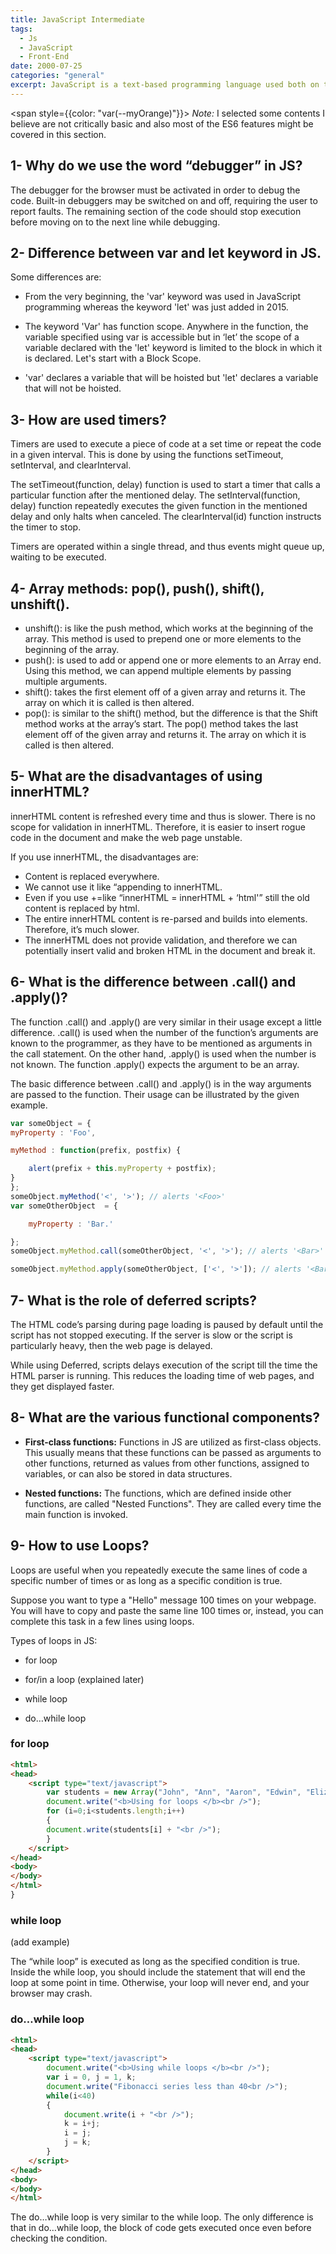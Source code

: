 ```yaml
---
title: JavaScript Intermediate
tags:
  - Js
  - JavaScript
  - Front-End
date: 2000-07-25
categories: "general" 
excerpt: JavaScript is a text-based programming language used both on the client-side and server-side that allows you to make web pages interactive. Where HTML and CSS are languages that give structure and style to web pages, JavaScript gives web pages interactive elements that engage a user.
---
```


<span style={{color: "var(--myOrange)"}}>
*Note:* I selected some contents I believe are not critically basic and also most of the ES6 features might be covered in this section.
</span>

## 1- Why do we use the word “debugger” in JS?

The debugger for the browser must be activated in order to debug the code. Built-in debuggers may be switched on and off, requiring the user to report faults. The remaining section of the code should stop execution before moving on to the next line while debugging.

## 2- Difference between var and let keyword in JS.

Some differences are: 

- From the very beginning, the 'var' keyword was used in JavaScript programming whereas the keyword 'let' was just added in 2015.

- The keyword 'Var' has function scope. Anywhere in the function, the variable specified using var is accessible but in ‘let’ the scope of a variable declared with the 'let' keyword is limited to the block in which it is declared. Let's start with a Block Scope.

- 'var' declares a variable that will be hoisted but 'let' declares a variable that will not be hoisted.

## 3- How are used timers?

Timers are used to execute a piece of code at a set time or repeat the code in a given interval. This is done by using the functions setTimeout, setInterval, and clearInterval.

The setTimeout(function, delay) function is used to start a timer that calls a particular function after the mentioned delay. The setInterval(function, delay) function repeatedly executes the given function in the mentioned delay and only halts when canceled. The clearInterval(id) function instructs the timer to stop.

Timers are operated within a single thread, and thus events might queue up, waiting to be executed.

## 4- Array methods: pop(), push(), shift(), unshift(). 

- unshift(): is like the push method, which works at the beginning of the array. This method is used to prepend one or more elements to the beginning of the array.
- push(): is used to add or append one or more elements to an Array end. Using this method, we can append multiple elements by passing multiple arguments.
- shift(): takes the first element off of a given array and returns it. The array on which it is called is then altered.
- pop(): is similar to the shift() method, but the difference is that the Shift method works at the array’s start. The pop() method takes the last element off of the given array and returns it. The array on which it is called is then altered.


## 5- What are the disadvantages of using innerHTML?

innerHTML content is refreshed every time and thus is slower. There is no scope for validation in innerHTML. Therefore, it is easier to insert rogue code in the document and make the web page unstable.

If you use innerHTML, the disadvantages are:

- Content is replaced everywhere.
- We cannot use it like “appending to innerHTML.
- Even if you use +=like “innerHTML = innerHTML + ‘html'” still the old content is replaced by html.
- The entire innerHTML content is re-parsed and builds into elements. Therefore, it’s much slower.
- The innerHTML does not provide validation, and therefore we can potentially insert valid and broken HTML in the document and break it.

## 6- What is the difference between .call() and .apply()?

The function .call() and .apply() are very similar in their usage except a little difference. .call() is used when the number of the function’s arguments are known to the programmer, as they have to be mentioned as arguments in the call statement. On the other hand, .apply() is used when the number is not known. The function .apply() expects the argument to be an array.

The basic difference between .call() and .apply() is in the way arguments are passed to the function. Their usage can be illustrated by the given example.

```js
var someObject = {
myProperty : 'Foo',

myMethod : function(prefix, postfix) {

    alert(prefix + this.myProperty + postfix);
}
};
someObject.myMethod('<', '>'); // alerts '<Foo>'
var someOtherObject  = {

    myProperty : 'Bar.'

};
someObject.myMethod.call(someOtherObject, '<', '>'); // alerts '<Bar>'

someObject.myMethod.apply(someOtherObject, ['<', '>']); // alerts '<Bar>'
```

## 7- What is the role of deferred scripts?

The HTML code’s parsing during page loading is paused by default until the script has not stopped executing. If the server is slow or the script is particularly heavy, then the web page is delayed.

While using Deferred, scripts delays execution of the script till the time the HTML parser is running. This reduces the loading time of web pages, and they get displayed faster.

## 8- What are the various functional components?

- **First-class functions:** Functions in JS are utilized as first-class objects. This usually means that these functions can be passed as arguments to other functions, returned as values from other functions, assigned to variables, or can also be stored in data structures.

- **Nested functions:** The functions, which are defined inside other functions, are called "Nested Functions". They are called every time the main function is invoked.

## 9- How to use Loops?

Loops are useful when you repeatedly execute the same lines of code a specific number of times or as long as a specific condition is true. 

Suppose you want to type a "Hello" message 100 times on your webpage. You will have to copy and paste the same line 100 times or, instead, you can complete this task in a few lines using loops.

Types of loops in JS: 

- for loop

- for/in a loop (explained later)

- while loop

- do…while loop

### for loop
```html
<html>
<head>
    <script type="text/javascript">
        var students = new Array("John", "Ann", "Aaron", "Edwin", "Elizabeth");
        document.write("<b>Using for loops </b><br />");
        for (i=0;i<students.length;i++)
        {
        document.write(students[i] + "<br />");
        }
    </script>
</head>
<body>
</body>
</html>
}
```

### while loop

(add example)

The “while loop” is executed as long as the specified condition is true. Inside the while loop, you should include the statement that will end the loop at some point in time. Otherwise, your loop will never end, and your browser may crash.

### do…while loop

```html
<html>
<head>
    <script type="text/javascript">
        document.write("<b>Using while loops </b><br />");
        var i = 0, j = 1, k;
        document.write("Fibonacci series less than 40<br />");
        while(i<40)
        {
            document.write(i + "<br />");
            k = i+j;
            i = j;
            j = k;
        }
    </script>
</head>
<body>
</body>
</html>
```

The do…while loop is very similar to the while loop. The only difference is that in do…while loop, the block of code gets executed once even before checking the condition.

